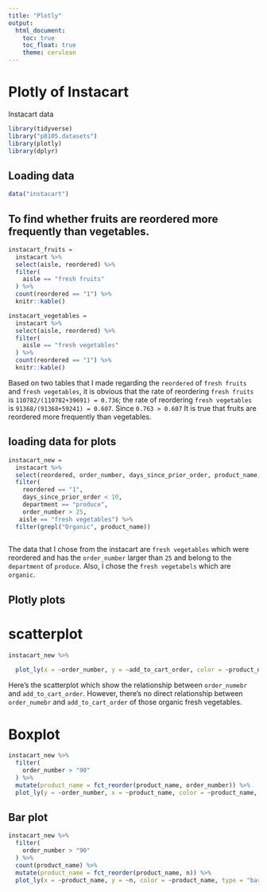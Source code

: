 ```yaml
---
title: "Plotly"
output: 
  html_document:
    toc: true
    toc_float: true
    theme: cerulean
---
```


# Plotly of Instacart

Instacart data 

```r
library(tidyverse)
library("p8105.datasets")
library(plotly)
library(dplyr)
```

## Loading data
```r
data("instacart")

```

## To find whether fruits are reordered more frequently than vegetables. 

```r
instacart_fruits = 
  instacart %>% 
  select(aisle, reordered) %>% 
  filter(
    aisle == "fresh fruits"
  ) %>% 
  count(reordered == "1") %>% 
  knitr::kable()
```

```r
instacart_vegetables = 
  instacart %>% 
  select(aisle, reordered) %>% 
  filter(
    aisle == "fresh vegetables"
  ) %>% 
  count(reordered == "1") %>% 
  knitr::kable()
```

Based on two tables that I made regarding the `reordered` of `fresh fruits` and `fresh vegetables`, it is obvious that the rate of reordering `fresh fruits` is `110782/(110782+39691) = 0.736`; the rate of reordering `fresh vegetables` is `91368/(91368+59241) = 0.607`. Since `0.763 > 0.607` It is true that fruits are reordered more frequently than vegetables. 


## loading data for plots
```r
instacart_new = 
  instacart %>% 
  select(reordered, order_number, days_since_prior_order, product_name, aisle, department, order_hour_of_day, add_to_cart_order) %>% 
  filter(
    reordered == "1",
    days_since_prior_order < 10,
    department == "produce",
    order_number > 25,
   aisle == "fresh vegetables") %>% 
  filter(grepl("Organic", product_name))
  
```
The data that I chose from the instacart are `fresh vegetables` which were reordered and has the `order_number` larger than `25` and belong to the `department` of `produce`. Also, I chose the `fresh vegetabels` which are `organic`. 

## Plotly plots 

# scatterplot 
```r
instacart_new %>% 
  
  plot_ly(x = ~order_number, y = ~add_to_cart_order, color = ~product_name, alpha = .5, type = "scatter", mode = "markers")
```
Here's the scatterplot which show the relationship between `order_numebr` and `add_to_cart_order`. However, there's no direct relationship between `order_numebr` and `add_to_cart_order` of those organic fresh vegetables. 

# Boxplot 

```r
instacart_new %>% 
  filter(
    order_number > "90"
  ) %>% 
  mutate(product_name = fct_reorder(product_name, order_number)) %>% 
  plot_ly(y = ~order_number, x = ~product_name, color = ~product_name, type = "box", colors = "viridis", alpha = .5)
```

## Bar plot 

```r
instacart_new %>%
  filter(
    order_number > "90"
  ) %>% 
  count(product_name) %>% 
  mutate(product_name = fct_reorder(product_name, n)) %>% 
  plot_ly(x = ~product_name, y = ~n, color = ~product_name, type = "bar", colors = "viridis")
```



